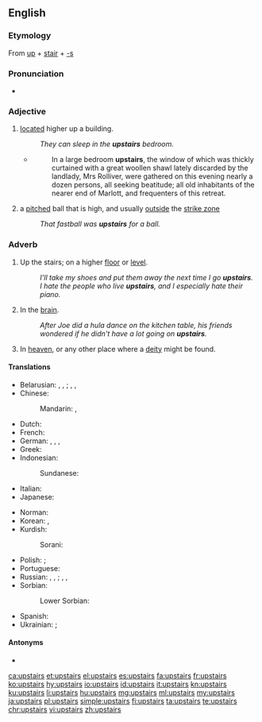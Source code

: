 ==English==

===Etymology===
From [[up]] + [[stair]] + [[-s]]

===Pronunciation===
* {{audio|en-us-upstairs.ogg|Audio (US)|lang=en}}

===Adjective===
{{en-adj|further}}

# [[located]] higher up a building.
#: ''They can sleep in the '''upstairs''' bedroom.''
#* {{RQ:Hardy Tess|IV}}
#*: In a large bedroom '''upstairs''', the window of which was thickly curtained with a great woollen shawl lately discarded by the landlady, Mrs Rolliver, were gathered on this evening nearly a dozen persons, all seeking beatitude; all old inhabitants of the nearer end of Marlott, and frequenters of this retreat.
# {{label|en|baseball}} a [[pitched]] ball that is high, and usually [[outside]] the [[strike zone]]
#: ''That fastball was '''upstairs''' for a ball.''

===Adverb===
{{en-adv|further}}

# Up the stairs; on a higher [[floor]] or [[level]].
#: ''I'll take my shoes and put them away the next time I go '''upstairs'''.''
#: ''I hate the people who live '''upstairs''', and I especially hate their piano.''
# {{label|en|colloquial}} In the [[brain]].
#: ''After Joe did a hula dance on the kitchen table, his friends wondered if he didn't have a lot going on '''upstairs'''.''
# {{label|en|colloquial}} In [[heaven]], or any other place where a [[deity]] might be found.

====Translations====
{{trans-top|up the stairs; on a higher floor or level}}
* Belarusian: {{qualifier|direction}} {{t|be|наве́рх|sc=Cyrl}}, {{t|be|уве́рх|sc=Cyrl}}, {{t|be|ўверх|sc=Cyrl}}; {{qualifier|location}} {{l|be|наве́рсе|sc=Cyrl}}, {{t|be|уве́рсе|sc=Cyrl}}, {{t|be|ўве́рсе|sc=Cyrl}}
* Chinese:
*: Mandarin: {{t|cmn|樓上|sc=Hani}}, {{t+|cmn|楼上|tr=lóushàng|sc=Hani}}
* Dutch: {{t+|nl|boven}}
* French: {{t+|fr|en haut}}
* German: {{t+|de|treppauf}}, {{t+|de|oben}}, {{t|de|nach oben}} {{qualifier|where to}}, {{t+|de|herauf}}
* Greek: {{t+|el|πάνω}}
* Indonesian: {{t|id|lantai atas}}
*: Sundanese: {{t|su|tonggoh}}
* Italian: {{t|it|di sopra}}
* Japanese: {{t|ja|階上|tr=かいじょう, kaijō|sc=Jpan}}
{{trans-mid}}
* Norman: {{t|nrf|à haut}}
* Korean: {{t+|ko|위층|alt=위층에|sc=Kore}}, {{t+|ko|위층|alt=위층으로|sc=Kore}} {{qualifier|where to}}
* Kurdish:
*: Sorani: {{t|ku|سه‌ره‌وه‌|tr=sarawa|sc=ku-Arab}}
* Polish: {{t|pl|na górze}} {{qualifier|where}}; {{t|pl|na górę}} {{qualifier|where to}}
* Portuguese: {{t+|pt|em cima}}
* Russian: {{t+|ru|наверху́}} {{qualifier|where}}, {{t+|ru|вверху́}} {{qualifier|where}}, {{t|ru|на ве́рхнем этаже́}} {{qualifier|where}}; {{t+|ru|наве́рх}} {{qualifier|where to}}, {{t+|ru|вверх}} {{qualifier|where to}}, {{t|ru|на ве́рхний эта́ж}} {{qualifier|where to}}
* Sorbian:
*: Lower Sorbian: {{t|dsb|górjejce}}
* Spanish: {{t+|es|arriba}}
* Ukrainian: {{qualifier|location}} {{t+|uk|вгорі́|sc=Cyrl}}; {{qualifier|direction}} {{t+|uk|вго́ру|sc=Cyrl}}
{{trans-bottom}}

====Antonyms====
* {{l|en|downstairs}}

[[ca:upstairs]]
[[et:upstairs]]
[[el:upstairs]]
[[es:upstairs]]
[[fa:upstairs]]
[[fr:upstairs]]
[[ko:upstairs]]
[[hy:upstairs]]
[[io:upstairs]]
[[id:upstairs]]
[[it:upstairs]]
[[kn:upstairs]]
[[ku:upstairs]]
[[li:upstairs]]
[[hu:upstairs]]
[[mg:upstairs]]
[[ml:upstairs]]
[[my:upstairs]]
[[ja:upstairs]]
[[pl:upstairs]]
[[simple:upstairs]]
[[fi:upstairs]]
[[ta:upstairs]]
[[te:upstairs]]
[[chr:upstairs]]
[[vi:upstairs]]
[[zh:upstairs]]